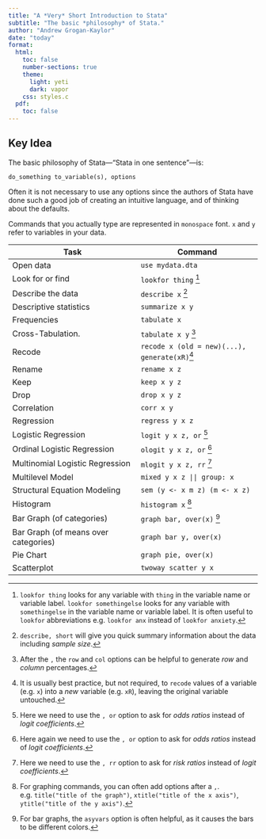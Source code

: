 ```yaml
---
title: "A *Very* Short Introduction to Stata"
subtitle: "The basic *philosophy* of Stata."
author: "Andrew Grogan-Kaylor"
date: "today"
format:
  html:
    toc: false
    number-sections: true
    theme:
      light: yeti
      dark: vapor
    css: styles.c
  pdf:
    toc: false
---
```


::: {.callout-tip}
# Key Idea
The basic philosophy of Stata---"Stata in one sentence"---is: 

`do_something to_variable(s), options`

Often it is not necessary to use any options since the authors of Stata have done such a good job of creating an intuitive language, and of thinking about the defaults. 
:::

Commands that you actually type are represented in `monospace` font. `x` and `y` refer to variables in your data.

| Task                            | Command                       | 
|---------------------------------|-------------------------------|
| Open data                       | `use mydata.dta`              |
| Look for or find                | `lookfor thing` [^lookfor]    |
| Describe the data               | `describe x` [^describe]      |
| Descriptive statistics          | `summarize x y`               |
| Frequencies                     | `tabulate x`                  |
| Cross-Tabulation.               | `tabulate x y` [^rowcol]      |
| Recode                          | `recode x (old = new)(...), generate(xR)`[^recode] |
| Rename                          | `rename x z`                  |
| Keep                            | `keep x y z`                  |
| Drop                            | `drop x y z`                  |
| Correlation                     | `corr x y`                    |
| Regression                      | `regress y x z`               |
| Logistic Regression             | `logit y x z, or` [^logit]    |
| Ordinal Logistic Regression     | `ologit y x z, or` [^ologit]  |
| Multinomial Logistic Regression | `mlogit y x z, rr` [^mlogit]  |
| Multilevel Model                | `mixed y x z || group: x`     |
| Structural Equation Modeling    | `sem (y <- x m z) (m <- x z)` |
| Histogram                       | `histogram x` [^graph]        |
| Bar Graph (of categories)       | `graph bar, over(x)` [^asyvars] |
| Bar Graph (of means over categories) | `graph bar y, over(x)`   |
| Pie Chart                       | `graph pie, over(x)`          |
| Scatterplot                     | `twoway scatter y x`          |

[^lookfor]: `lookfor thing` looks for any variable with `thing` in the variable name or variable label. `lookfor somethingelse` looks for any variable with `somethingelse` in the variable name or variable label. It is often useful to `lookfor` abbreviations e.g. `lookfor anx` instead of `lookfor anxiety`.
[^describe]: `describe, short` will give you quick summary information about the data including *sample size*.
[^rowcol]: After the `,` the `row` and `col` options can be helpful to generate *row* and *column* percentages.
[^recode]: It is usually best practice, but not required, to `recode` values of a variable (e.g. `x`) into a *new* variable (e.g. `xR`), leaving the original variable untouched. 
[^logit]: Here we need to use the `, or` option to ask for *odds ratios* instead of *logit coefficients*.
[^ologit]: Here again we need to use the `, or` option to ask for *odds ratios* instead of *logit coefficients*.
[^mlogit]: Here we need to use the `, rr` option to ask for *risk ratios* instead of *logit coefficients*.
[^graph]: For graphing commands, you can often add options after a `,`. e.g. `title("title of the graph")`, `xtitle("title of the x axis")`, `ytitle("title of the y axis")`.
[^asyvars]: For bar graphs, the `asyvars` option is often helpful, as it causes the bars to be different colors.


